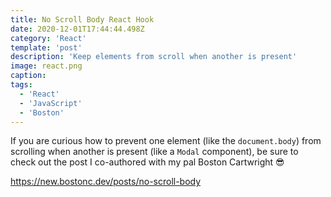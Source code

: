 ```yaml
---
title: No Scroll Body React Hook
date: 2020-12-01T17:44:44.498Z
category: 'React'
template: 'post'
description: 'Keep elements from scroll when another is present'
image: react.png
caption:
tags:
  - 'React'
  - 'JavaScript'
  - 'Boston'
---
```


If you are curious how to prevent one element (like the `document.body`) from scrolling when another is present (like a `Modal` component), be sure to check out the post I co-authored with my pal Boston Cartwright 😎

https://new.bostonc.dev/posts/no-scroll-body
